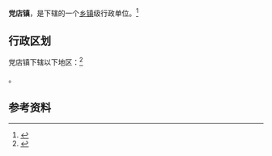 {{中国乡级行政区|41/17/22/104/000}}

'''党店镇'''，是{{PRC admin/fullname|41/17/22/104/000|3}}下辖的一个[[乡镇|乡镇]]级行政单位。<ref>{{PRC admin/ref sgc|{{PRC admin/parent|41/17/22/104/000}}}}</ref>

== 行政区划 ==

党店镇下辖以下地区：<ref>{{PRC admin/ref sgc|41/17/22/104/000}}</ref>

{{PRC admin/children|41/17/22/104/000}}。

== 参考资料 ==

{{reflist}}

{{行政区划小作品}}
{{PRC admin/navcat|41/17/22/104/000}}